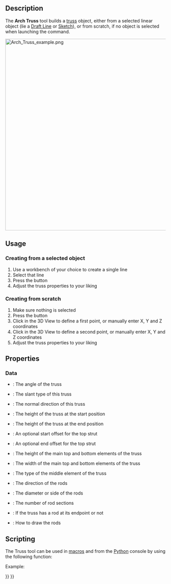 <languages/>
<translate>

<!--T:1-->
{{Docnav
|[[Arch_Fence|Fence]]
|[[Arch_Equipment|Equipment]]
|[[BIM_Workbench|BIM]]
|IconL=Arch_Fence.svg
|IconR=Arch_Equipment.svg
|IconC=Workbench_BIM.svg
}}

<!--T:2-->
{{GuiCommand
|Name=Arch Truss
|MenuLocation=3D/BIM → Truss
|Workbenches=[[BIM_Workbench|BIM]]
|Version=0.19
}}

==Description== <!--T:3-->

<!--T:4-->
The '''Arch Truss''' tool builds a [https://en.wikipedia.org/wiki/Truss truss] object, either from a selected linear object (lie a [[Draft_Line|Draft Line]] or [[Sketcher_NewSketch|Sketch]]), or from scratch, if no object is selected when launching the command.

</translate>
[[Image:Arch Truss example.png|600px]]
<translate>

==Usage== <!--T:5-->

===Creating from a selected object=== <!--T:6-->

<!--T:7-->
# Use a workbench of your choice to create a single line
# Select that line
# Press the {{Button|[[Image:Arch_Truss.svg|16px]] [[Arch_Truss|Truss]]}} button
# Adjust the truss properties to your liking

===Creating from scratch=== <!--T:8-->

<!--T:9-->
# Make sure nothing is selected
# Press the {{Button|[[Image:Arch_Truss.svg|16px]] [[Arch_Truss|Truss]]}} button
# Click in the 3D View to define a first point, or manually enter X, Y and Z coordinates
# Click in the 3D View to define a second point, or manually enter X, Y and Z coordinates
# Adjust the truss properties to your liking

==Properties== <!--T:10-->

=== Data === <!--T:11-->

<!--T:12-->
* {{PropertyData|TrussAngle}}: The angle of the truss
* {{PropertyData|SlantType}}: The slant type of this truss
* {{PropertyData|Normal}}: The normal direction of this truss
* {{PropertyData|HeightStart}}: The height of the truss at the start position
* {{PropertyData|HeightEnd}}: The height of the truss at the end position
* {{PropertyData|StrutStartOffset}}: An optional start offset for the top strut
* {{PropertyData|StrutEndOffset}}: An optional end offset for the top strut
* {{PropertyData|StrutHeight}}: The height of the main top and bottom elements of the truss
* {{PropertyData|StrutWidth}}: The width of the main top and bottom elements of the truss
* {{PropertyData|RodType}}: The type of the middle element of the truss
* {{PropertyData|RodDirection}}: The direction of the rods
* {{PropertyData|RodSize}}: The diameter or side of the rods
* {{PropertyData|RodSections}}: The number of rod sections
* {{PropertyData|RodEnd}}: If the truss has a rod at its endpoint or not
* {{PropertyData|RodMode}}: How to draw the rods

==Scripting== <!--T:13-->

<!--T:14-->
The Truss tool can be used in [[Macros|macros]] and from the [[Python|Python]] console by using the following function:

</translate>
{{Code|code=
Truss = makeFence([baseobj])
}}
<translate>

<!--T:15-->
Example:

</translate>
{{Code|code=
import FreeCAD
import Draft
import Arch

p1 = FreeCAD.Vector(0,0,0)
p2 = FreeCAD.Vector(2000,0,0)
baseline = Draft.makeLine(p1,p2)
truss = Arch.makeTruss(baseline)
truss.HeightStart = 200
truss.HeightEnd = 400
# adjust other needed properties
}}
<translate>


<!--T:16-->
{{Docnav
|[[Arch_Fence|Fence]]
|[[Arch_Equipment|Equipment]]
|[[BIM_Workbench|BIM]]
|IconL=Arch_Fence.svg
|IconR=Arch_Equipment.svg
|IconC=Workbench_BIM.svg
}}

</translate>
{{BIM_Tools_navi{{#translation:}}}}
{{Userdocnavi{{#translation:}}}}